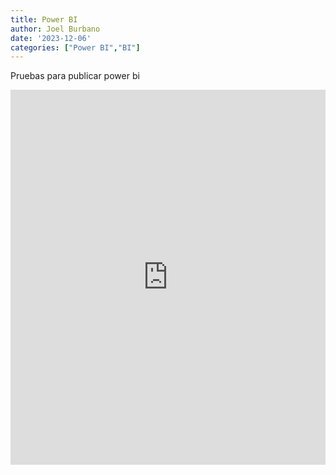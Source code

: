 ```yaml
---
title: Power BI
author: Joel Burbano
date: '2023-12-06'
categories: ["Power BI","BI"]
---
```


Pruebas para publicar power bi

<iframe title="proyect1_jxbs" width="100%" height="600" src="https://app.powerbi.com/view?r=eyJrIjoiODE1MjIxYWMtZjVhNC00NWUxLTk0ZWUtNmQ2MzdmMmNmYjUzIiwidCI6IjY4MmE0ZTZhLWE3N2YtNDk1OC1hM2FjLTllMjY2ZDE4YWEzNyIsImMiOjR9" frameborder="0" allowFullScreen="true">

</iframe>

